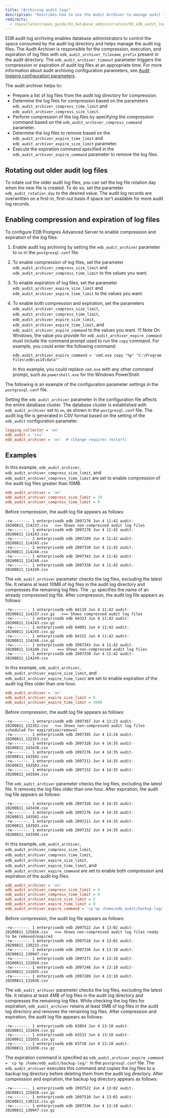 ```yaml
---
title: "Archiving audit logs"
description: "Describes how to use the Audit Archiver to manage audit log files"
redirects:
  - /epas/latest/epas_guide/03_database_administration/05_edb_audit_logging/08_audit_log_archiving/ #generated for docs/epas/reorg-role-use-case-mode
---
```


<div id="audit_log_archiving" class="registered_link"></div>

EDB audit log archiving enables database administrators to control the space consumed by the audit log directory and helps manage the audit log files. The Audit Archiver is responsible for the compression, execution, and expiration of log files with `edb_audit_archiver_filename_prefix` present in the audit directory. The `edb_audit_archiver_timeout` parameter triggers the compression or expiration of audit log files at an appropriate time. For more information about audit archiving configuration parameters, see [Audit logging configuration parameters](/epas/latest/reference/database_administrator_reference/01_audit_logging_configuration_parameters/).

The audit archiver helps to:

-  Prepare a list of log files from the audit log directory for compression.
-  Determine the log files for compression based on the parameters `edb_audit_archiver_compress_time_limit` and `edb_audit_archiver_compress_size_limit`. 
-  Perform compression of the log files by specifying the compression command based on the `edb_audit_archiver_compress_command` parameter.
-  Determine the log files to remove based on the `edb_audit_archiver_expire_time_limit` and `edb_audit_archiver_expire_size_limit` parameter. 
-  Execute the expiration command specified in the `edb_audit_archiver_expire_command` parameter to remove the log files.

## Rotating out older audit log files

To rotate out the older audit log files, you can set the log file rotation day when the new file is created. To do so, set the parameter `edb_audit_rotation_day` to the desired value. The audit log records are overwritten on a first-in, first-out basis if space isn't available for more audit log records.

## Enabling compression and expiration of log files

To configure EDB Postgres Advanced Server to enable compression and expiration of the log files:

1.  Enable audit log archiving by setting the `edb_audit_archiver` parameter to `on` in the `postgresql.conf` file.
1.  To enable compression of log files, set the parameter `edb_audit_archiver_compress_size_limit` and `edb_audit_archiver_compress_time_limit` to the values you want.
1.  To enable expiration of log files, set the parameter `edb_audit_archiver_expire_size_limit` and `edb_audit_archiver_expire_time_limit` to the values you want. 
1.  To enable both compression and expiration, set the parameters `edb_audit_archiver_compress_size_limit`, `edb_audit_archiver_compress_time_limit`, `edb_audit_archiver_expire_size_limit`, `edb_audit_archiver_expire_time_limit`, and `edb_audit_archiver_expire_command` to the values you want.
  !!! Note
      On Windows, the value you provide for `edb_audit_archiver_expire_command` must include the command prompt used to run the `copy` command. For example, you could enter the following command:

      ```
      edb_audit_archiver_expire_command = 'cmd.exe copy "%p" "C:\Program Files\edb\as14\data"'
      ```
      In this example, you could replace `cmd.exe` with  any other command prompt, such as `powershell.exe` for the Windows PowerShell.

The following is an example of the configuration parameter settings in the `postgresql.conf` file.

Setting the `edb_audit_archiver` parameter in the configuration file affects the entire database cluster. The database cluster is established with `edb_audit_archiver` set to `on`, as shown in the `postgresql.conf` file. The audit log file is generated in CSV format based on the setting of the `edb_audit` configuration parameter.

```ini
logging_collector = 'on'
edb_audit = 'csv'
edb_audit_archiver = 'on'  # (Change requires restart)
```

## Examples

In this example, `edb_audit_archiver`, `edb_audit_archiver_compress_size_limit`, and `edb_audit_archiver_compress_time_limit` are set to enable compression of the audit log files greater than 10MB.

```ini
edb_audit_archiver = 'on'
edb_audit_archiver_compress_size_limit = 10
edb_audit_archiver_compress_time_limit = 0
```

Before compression, the audit log file appears as follows:

```text
-rw-------. 1 enterprisedb edb 2097276 Jun 4 11:42 audit-20200811_114237.csv   <== Shows non-compressed audit log files 
-rw-------. 1 enterprisedb edb 2097278 Jun 4 11:42 audit-20200811_114243.csv
-rw-------. 1 enterprisedb edb 2097289 Jun 4 11:42 audit-20200811_114245.csv
-rw-------. 1 enterprisedb edb 2097330 Jun 4 11:42 audit-20200811_114246.csv
-rw-------. 1 enterprisedb edb 2097343 Jun 4 11:42 audit-20200811_114248.csv
-rw-------. 1 enterprisedb edb 2097338 Jun 4 11:42 audit-20200811_114249.csv
```

The `edb_audit_archiver` parameter checks the log files, excluding the latest file. It retains at least 10MB of log files in the audit log directory and compresses the remaining log files. The `.gz` specifies the name of an already compressed log file. After compression, the audit log file appears as follows:

```text
-rw-------. 1 enterprisedb edb 64119 Jun 4 11:42 audit-20200811_114237.csv.gz   <== Shows compressed audit log files 
-rw-------. 1 enterprisedb edb 64323 Jun 4 11:42 audit-20200811_114243.csv.gz
-rw-------. 1 enterprisedb edb 64091 Jun 4 11:42 audit-20200811_114245.csv.gz
-rw-------. 1 enterprisedb edb 64152 Jun 4 11:42 audit-20200811_114246.csv.gz      
-rw-------. 1 enterprisedb edb 2097343 Jun 4 11:42 audit-20200811_114248.csv    <== Shows non-compressed audit log files 
-rw-------. 1 enterprisedb edb 2097338 Jun 4 11:42 audit-20200811_114249.csv
```

In this example, `edb_audit_archiver`, `edb_audit_archiver_expire_size_limit`, and `edb_audit_archiver_expire_time_limit` are set to enable expiration of the audit log files older than one hour.

```ini
edb_audit_archiver = 'on'
edb_audit_archiver_expire_size_limit = 0
edb_audit_archiver_expire_time_limit = 3600
```

Before compression, the audit log file appears as follows:

```text
-rw-------. 1 enterprisedb edb 2097367 Jun 4 13:23 audit-20200811_132352.csv   <== Shows non-compressed audit log files scheduled for expiration/removal
-rw-------. 1 enterprisedb edb 2097395 Jun 4 13:24 audit-20200811_132353.csv
-rw-------. 1 enterprisedb edb 2097328 Jun 4 14:35 audit-20200811_143438.csv
-rw-------. 1 enterprisedb edb 2097276 Jun 4 14:35 audit-20200811_143502.csv
-rw-------. 1 enterprisedb edb 2097211 Jun 4 14:35 audit-20200811_143503.csv
-rw-------. 1 enterprisedb edb 2097152 Jun 4 14:35 audit-20200811_143504.csv
```

The `edb_audit_archiver` parameter checks the log files, excluding the latest file. It removes the log files older than one hour. After expiration, the audit log file appears as follows:

```text
-rw-------. 1 enterprisedb edb 2097328 Jun 4 14:35 audit-20200811_143438.csv
-rw-------. 1 enterprisedb edb 2097276 Jun 4 14:35 audit-20200811_143502.csv
-rw-------. 1 enterprisedb edb 2097211 Jun 4 14:35 audit-20200811_143503.csv
-rw-------. 1 enterprisedb edb 2097152 Jun 4 14:35 audit-20200811_143504.csv
```

In this example, `edb_audit_archiver`, `edb_audit_archiver_compress_size_limit`, `edb_audit_archiver_compress_time_limit`, `edb_audit_archiver_expire_size_limit`, `edb_audit_archiver_expire_time_limit`, and `edb_audit_archiver_expire_command` are set to enable both compression and expiration of the audit log files.

```ini
edb_audit_archiver = 'on'
edb_audit_archiver_compress_size_limit = 4
edb_audit_archiver_compress_time_limit = 0
edb_audit_archiver_expire_size_limit = 5
edb_audit_archiver_expire_time_limit = 0
edb_audit_archiver_expire_command = 'cp %p /home/edb_audit/backup-log/'
```

Before compression, the audit log file appears as follows:

```text
-rw-------. 1 enterprisedb edb 2097522 Jun 4 13:02 audit-20200811_125816.csv   <== Shows non-compressed audit log files ready to be removed/expired
-rw-------. 1 enterprisedb edb 2097510 Jun 4 13:02 audit-20200811_130215.csv
-rw-------. 1 enterprisedb edb 2097336 Jun 4 13:10 audit-20200811_130947.csv
-rw-------. 1 enterprisedb edb 2097271 Jun 4 13:10 audit-20200811_131034.csv
-rw-------. 1 enterprisedb edb 2097246 Jun 4 13:10 audit-20200811_131035.csv
-rw-------. 1 enterprisedb edb 2097289 Jun 4 13:10 audit-20200811_131036.csv
```

The `edb_audit_archiver` parameter checks the log files, excluding the latest file. It retains at least 4MB of log files in the audit log directory and compresses the remaining log files. While checking the log files for expiration, `edb_audit_archiver` retains at least 5MB of log files in the audit log directory and removes the remaining log files. After compression and expiration, the audit log file appears as follows:

```text
-rw-------. 1 enterprisedb edb 63854 Jun 4 13:10 audit-20200811_131034.csv.gz
-rw-------. 1 enterprisedb edb 63513 Jun 4 13:10 audit-20200811_131035.csv.gz
-rw-------. 1 enterprisedb edb 63738 Jun 4 13:10 audit-20200811_131036.csv.gz
```

The expiration command is specified as `edb_audit_archiver_expire_command = 'cp %p /home/edb_audit/backup-log/'` in the `postgresql.conf` file. The `edb_audit_archiver` executes this command and copies the log files to a backup log directory before deleting them from the audit log directory. After compression and expiration, the backup log directory appears as follows:

```text
-rw-------. 1 enterprisedb edb 2097522 Jun 4 13:02 audit-20200811_125816.csv.gz
-rw-------. 1 enterprisedb edb 2097510 Jun 4 13:02 audit-20200811_130215.csv.gz
-rw-------. 1 enterprisedb edb 2097336 Jun 4 13:10 audit-20200811_130947.csv.gz
```